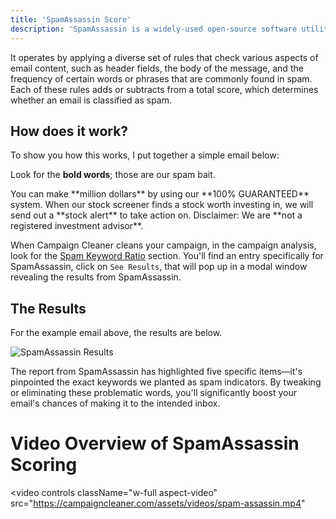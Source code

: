 ```yaml
---
title: 'SpamAssassin Score'
description: 'SpamAssassin is a widely-used open-source software utility that evaluates and filters email to identify spam, also known as junk or unsolicited bulk email.'
---
```


It operates by applying a diverse set of rules that check various aspects of email content, such as header fields, the body of the message, and the frequency of certain words or phrases that are commonly found in spam. Each of these rules adds or subtracts from a total score, which determines whether an email is classified as spam.

## How does it work?

To show you how this works, I put together a simple email below:

Look for the **bold words**; those are our spam bait.

<Card>
You can make **million dollars** by using our **100% GUARANTEED** system. When our stock screener finds a stock worth investing in, we will send out a **stock alert** to take action on. Disclaimer: We are **not a registered investment advisor**.
</Card>

When Campaign Cleaner cleans your campaign, in the campaign analysis, look for the [Spam Keyword Ratio](/features-settings/spam-trigger-detection) 
section. You'll find an entry specifically for SpamAssassin, click on `See Results`, that will pop up in a modal window revealing the results from SpamAssassin. 

## The Results
For the example email above, the results are below. 

![SpamAssassin Results](/images/spamassassin-test-1.png)

The report from SpamAssassin has highlighted five specific items—it's pinpointed the exact keywords we planted as spam indicators. By tweaking or eliminating these problematic words, you'll significantly boost your email's chances of making it to the intended inbox.

# Video Overview of SpamAssassin Scoring

<video
  controls
  className="w-full aspect-video"
  src="https://campaigncleaner.com/assets/videos/spam-assassin.mp4"
></video>
